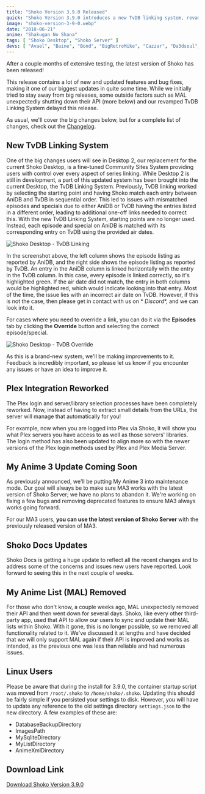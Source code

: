 ```yaml
---
title: "Shoko Version 3.9.0 Released"
quick: "Shoko Version 3.9.0 introduces a new TvDB linking system, revamped Plex integration, and various updates and bug fixes."
image: "shoko-version-3-9-0.webp"
date: "2018-06-21"
anime: "Shakugan No Shana"
tags: [ "Shoko Desktop", "Shoko Server" ]
devs: [ "Avael", "Baine", "Bond", "BigRetroMike", "Cazzar", "Da3dsoul", "ElementalCrisis", "JonBaby", "MaxPiva", "Undeadhunter" ]
---
```


After a couple months of extensive testing, the latest version of Shoko has been released!

This release contains a lot of new and updated features and bug fixes, making it one of our biggest updates in quite
some time. While we initially tried to stay away from big releases, some outside factors such as MAL unexpectedly
shutting down their API (more below) and our revamped TvDB Linking System delayed this release.

As usual, we'll cover the big changes below, but for a complete list of changes, check out
the [Changelog](https://docs.shokoanime.com/changelog.html).

## New TvDB Linking System

One of the big changes users will see in Desktop 2, our replacement for the current Shoko Desktop, is a fine-tuned
Community Sites System providing users with control over every aspect of series linking. While Desktop 2 is still in
development, a part of this updated system has been brought into the current Desktop, the TvDB Linking System.
Previously, TvDB linking worked by selecting the starting point and having Shoko match each entry between AniDB and TvDB
in sequential order. This led to issues with mismatched episodes and specials due to either AniDB or TvDB having the
entries listed in a different order, leading to additional one-off links needed to correct this. With the new TvDB
Linking System, starting points are no longer used. Instead, each episode and special on AniDB is matched with its
corresponding entry on TvDB using the provided air dates.

![Shoko Desktop - TvDB Linking](/images/blog/shoko-version-3-9-0-tvdb-linking.webp)

In the screenshot above, the left column shows the episode listing as reported by AniDB, and the right side shows the
episode listing as reported by TvDB. An entry in the AniDB column is linked horizontally with the entry in the TvDB
column. In this case, every episode is linked correctly, so it's highlighted green. If the air date did not match, the
entry in both columns would be highlighted red, which would indicate looking into that entry. Most of the time, the
issue lies with an incorrect air date on TvDB. However, if this is not the case, then please get in contact with us on *
*Discord**, and we can look into it.

For cases where you need to override a link, you can do it via the **Episodes** tab by clicking the **Override** button
and selecting the correct episode/special.

![Shoko Desktop - TvDB Override](/images/blog/shoko-version-3-9-0-tvdb-override.webp)

As this is a brand-new system, we'll be making improvements to it. Feedback is incredibly important, so please let us
know if you encounter any issues or have an idea to improve it.

## Plex Integration Reworked

The Plex login and server/library selection processes have been completely reworked. Now, instead of having to extract
small details from the URLs, the server will manage that automatically for you!

For example, now when you are logged into Plex via Shoko, it will show you what Plex servers you have access to as well
as those servers' libraries. The login method has also been updated to align more so with the newer versions of the Plex
login methods used by Plex and Plex Media Server.

## My Anime 3 Update Coming Soon

As previously announced, we'll be putting My Anime 3 into maintenance mode. Our goal will always be to make sure MA3
works with the latest version of Shoko Server; we have no plans to abandon it. We're working on fixing a few bugs and
removing deprecated features to ensure MA3 always works going forward.

For our MA3 users, **you can use the latest version of Shoko Server** with the previously released version of MA3.

## Shoko Docs Updates

Shoko Docs is getting a huge update to reflect all the recent changes and to address some of the concerns and issues new
users have reported. Look forward to seeing this in the next couple of weeks.

## My Anime List (MAL) Removed

For those who don't know, a couple weeks ago, MAL unexpectedly removed their API and then went down for several days.
Shoko, like every other third-party app, used that API to allow our users to sync and update their MAL lists within
Shoko. With it gone, this is no longer possible, so we removed all functionality related to it. We've discussed it at
lengths and have decided that we will only support MAL again if their API is improved and works as intended, as the
previous one was less than reliable and had numerous issues.

## Linux Users

Please be aware that during the install for 3.9.0, the container startup script was moved from `/root/.shoko`
to `/home/shoko/.shoko`. Updating this should be fairly simple if you persisted your settings to disk. However, you will
have to update any reference to the old settings directory `settings.json` to the new directory. A few examples of these
are:

- DatabaseBackupDirectory
- ImagesPath
- MySqliteDirectory
- MyListDirectory
- AnimeXmlDirectory

## Download Link

[Download Shoko Version 3.9.0](https://shokoanime.com/downloads/)
